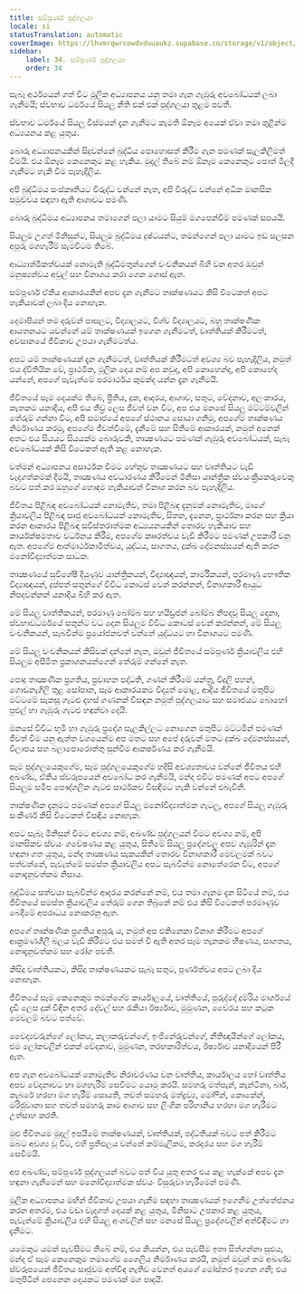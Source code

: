 ```yaml
---
title: සම්පූර්ණ පුද්ගලයා
locale: si
statusTranslation: automatic
coverImage: https://lhvmrqwrcowdvduuaukz.supabase.co/storage/v1/object/public/strapi-uploads/small_cover-educacion-fundamental.webp-2d51a7828a2b1309555be27f7e2a61a0.webp
sidebar:
    label: 34. සම්පූර්ණ පුද්ගලයා
    order: 34
---
```

සැබෑ අර්ථයෙන් ගත් විට මූලික අධ්‍යාපනය යනු තමා ගැන ගැඹුරු අවබෝධයක් ලබා ගැනීමයි; ස්වභාව ධර්මයේ සියලු නීති එක් එක් පුද්ගලයා තුළම පවතී.

ස්වභාව ධර්මයේ සියලු විස්මයන් දැන ගැනීමට කැමති ඕනෑම අයෙක් ඒවා තමා තුළින්ම අධ්‍යයනය කළ යුතුය.

බොරු අධ්‍යාපනයකින් සිදුවන්නේ බුද්ධිය පොහොසත් කිරීම ගැන පමණක් සැලකිලිමත් වීමයි. එය ඕනෑම කෙනෙකුට කළ හැකිය. මුදල් තිබේ නම් ඕනෑම කෙනෙකුට පොත් මිලදී ගැනීමට හැකි වීම පැහැදිලිය.

අපි බුද්ධිමය සංස්කෘතියට විරුද්ධ වන්නේ නැත, අපි විරුද්ධ වන්නේ අධික මානසික සමුච්චය සඳහා ඇති ආශාවට පමණි.

බොරු බුද්ධිමය අධ්‍යාපනය තමාගෙන් පලා යාමට සියුම් මගපෙන්වීම් පමණක් සපයයි.

සියලුම උගත් මිනිසුන්ට, සියලුම බුද්ධිමය දුෂ්ටයන්ට, තමන්ගෙන් පලා යාමට ඉඩ සලසන අපූරු මගහැරීම් සැමවිටම තිබේ.

ආධ්‍යාත්මිකත්වයක් නොමැති බුද්ධිමතුන්ගෙන් වංචනිකයන් බිහි වන අතර ඔවුන් මනුෂ්‍යත්වය අවුල් සහ විනාශය කරා ගෙන ගොස් ඇත.

සම්පූර්ණ ඒකීය ආකාරයකින් අපව දැන ගැනීමට තාක්ෂණයට කිසි විටෙකත් අපට හැකියාවක් ලබා දිය නොහැක.

දෙමාපියන් තම දරුවන් පාසලට, විද්‍යාලයට, විශ්ව විද්‍යාලයට, බහු තාක්ෂණික ආයතනයට යවන්නේ යම් තාක්ෂණයක් ඉගෙන ගැනීමටත්, වෘත්තියක් කිරීමටත්, අවසානයේ ජීවිකාව උපයා ගැනීමටත්ය.

අපට යම් තාක්ෂණයක් දැන ගැනීමටත්, වෘත්තියක් කිරීමටත් අවශ්‍ය බව පැහැදිලිය, නමුත් එය ද්විතියික වේ, ප්‍රාථමික, මූලික දෙය නම් අප කවුද, අපි කොහෙන්ද, අපි කොහේද යන්නේ, අපගේ පැවැත්මේ පරමාර්ථය කුමක්ද යන්න දැන ගැනීමයි.

ජීවිතයේ සෑම දෙයක්ම තිබේ, ප්‍රීතිය, දුක, ආදරය, ආශාව, සතුට, වේදනාව, අලංකාරය, කැතකම යනාදිය, අපි එය තීව්‍ර ලෙස ජීවත් වන විට, අප එය මනසේ සියලු මට්ටම්වලින් තේරුම් ගන්නා විට, අපි සමාජයේ අපගේ ස්ථානය සොයා ගනිමු, අපගේම තාක්ෂණය නිර්මාණය කරමු, අපගේම ජීවත්වීමේ, දැනීමේ සහ සිතීමේ ආකාරයක්, නමුත් අනෙක් අතට එය සියයට සියයක්ම බොරුවකි, තාක්‍ෂණයට පමණක් ගැඹුරු අවබෝධයක්, සැබෑ අවබෝධයක් කිසි විටෙකත් ඇති කළ නොහැක.

වත්මන් අධ්‍යාපනය අසාර්ථක වීමට හේතුව තාක්‍ෂණයට සහ වෘත්තියට වැඩි වැදගත්කමක් දීමයි, තාක්‍ෂණය අවධාරණය කිරීමෙන් මිනිසා යාන්ත්‍රික ස්වයංක්‍රීයකරුවෙකු බවට පත් කර ඔහුගේ හොඳම හැකියාවන් විනාශ කරන බව පැහැදිලිය.

ජීවිතය පිළිබඳ අවබෝධයක් නොමැතිව, තමා පිළිබඳ දැනුමක් නොමැතිව, මාගේ ක්‍රියාවලිය පිළිබඳ සෘජු අවබෝධයක් නොමැතිව, සිතන, දැනෙන, ප්‍රාර්ථනා කරන සහ ක්‍රියා කරන ආකාරය පිළිබඳ සවිස්තරාත්මක අධ්‍යයනයකින් තොරව හැකියාව සහ කාර්යක්ෂමතාව වර්ධනය කිරීම, අපගේම කෲරත්වය වැඩි කිරීමට පමණක් උපකාරී වනු ඇත. අපගේම ආත්මාර්ථකාමිත්වය, යුද්ධය, සාගතය, දුක්ඛ දෝමනස්සයන් ඇති කරන මනෝවිද්‍යාත්මක සාධක.

තාක්‍ෂණයේ සුවිශේෂී දියුණුව යාන්ත්‍රිකයන්, විද්‍යාඥයන්, කාර්මිකයන්, පරමාණු භෞතික විද්‍යාඥයන්, දුප්පත් සතුන්ගේ විවිධ කොටස් වෙන් කරන්නන්, විනාශකාරී ආයුධ නිපදවන්නන් යනාදිය බිහි කර ඇත.

මේ සියලු වෘත්තිකයන්, පරමාණු බෝම්බ සහ හයිඩ්‍රජන් බෝම්බ නිපදවූ සියලු දෙනා, ස්වභාවධර්මයේ සතුන්ට වධ දෙන සියලුම විවිධ කොටස් වෙන් කරන්නන්, මේ සියලු වංචනිකයන්, සැබවින්ම ප්‍රයෝජනවත් වන්නේ යුද්ධයට හා විනාශයට පමණි.

මේ සියලු වංචනිකයන් කිසිවක් දන්නේ නැත, ඔවුන් ජීවිතයේ සම්පූර්ණ ක්‍රියාවලිය එහි සියලුම අසීමිත ප්‍රකාශනයන්ගෙන් තේරුම් ගන්නේ නැත.

පොදු තාක්‍ෂණික ප්‍රගතිය, ප්‍රවාහන පද්ධති, ගණන් කිරීමේ යන්ත්‍ර, විදුලි පහන්, ගොඩනැගිලි තුළ සෝපාන, සෑම ආකාරයකම විද්‍යුත් මොළ, ආදිය ජීවිතයේ මතුපිට මට්ටමේ සැකසූ ගැටළු දහස් ගණනක් විසඳන නමුත් පුද්ගලයාට සහ සමාජයට බොහෝ පුළුල් හා ගැඹුරු ගැටළු හඳුන්වා දෙයි.

මනසේ විවිධ භූමි හා ගැඹුරු ප්‍රදේශ සැලකිල්ලට නොගෙන මතුපිට මට්ටමින් පමණක් ජීවත් වීම යනු ඇත්ත වශයෙන්ම අප මතට සහ අපේ දරුවන් මතට දුක්ඛ දෝමනස්සයන්, විලාපය සහ බලාපොරොත්තු සුන්වීම ආකර්ෂණය කර ගැනීමයි.

සෑම පුද්ගලයෙකුගේම, සෑම පුද්ගලයෙකුගේම හදිසි අවශ්‍යතාවය වන්නේ ජීවිතය එහි අඛණ්ඩ, ඒකීය ස්වරූපයෙන් අවබෝධ කර ගැනීමයි, මන්ද එවිට පමණක් අපට අපගේ සියලුම සමීප පෞද්ගලික ගැටළු සාර්ථකව විසඳීමට හැකි වන්නේ එබැවිනි.

තාක්ෂණික දැනුමට පමණක් අපගේ සියලු මනෝවිද්‍යාත්මක ගැටලු, අපගේ සියලු ගැඹුරු සංකීර්ණ කිසි විටෙකත් විසඳිය නොහැක.

අපට සැබෑ මිනිසුන් වීමට අවශ්‍ය නම්, අඛණ්ඩ පුද්ගලයන් වීමට අවශ්‍ය නම්, අපි මානසිකව ස්වයං ගවේෂණය කළ යුතුය, සිතීමේ සියලු ප්‍රදේශවල අපව ගැඹුරින් දැන හඳුනා ගත යුතුය, මන්ද තාක්‍ෂණය සැකයකින් තොරව විනාශකාරී මෙවලමක් බවට පත්වන්නේ, පැවැත්මේ සමස්ත ක්‍රියාවලිය අපට සැබවින්ම නොතේරෙන විට, අපගේ නොදැනුවත්කම නිසාය.

බුද්ධිමය සත්වයා සැබවින්ම ආදරය කරන්නේ නම්, එය තමා ගැනම දැන සිටියේ නම්, එය ජීවිතයේ සමස්ත ක්‍රියාවලිය තේරුම් ගෙන තිබුනේ නම් එය කිසි විටෙකත් පරමාණුව බෙදීමේ අපරාධය නොකරනු ඇත.

අපගේ තාක්ෂණික ප්‍රගතිය අපූරු ය, නමුත් අප එකිනෙකා විනාශ කිරීමට අපගේ ආක්‍රමණශීලී බලය වැඩි කිරීමට එය සමත් වී ඇති අතර සෑම තැනකම භීෂණය, සාගතය, නොදැනුවත්කම සහ රෝග පවතී.

කිසිදු වෘත්තියකට, කිසිදු තාක්ෂණයකට සැබෑ සතුට, පූර්ණත්වය අපට ලබා දිය නොහැක.

ජීවිතයේ සෑම කෙනෙකුම තමන්ගේම කාර්යාලයේ, වෘත්තියේ, පුරුද්දේ දුම්රිය මාර්ගයේ දැඩි ලෙස දුක් විඳින අතර දේවල් සහ රැකියා ඊර්ෂ්‍යාව, මුමුණන, වෛරය සහ කටුක මෙවලම් බවට පත්වේ.

වෛද්‍යවරුන්ගේ ලෝකය, කලාකරුවන්ගේ, ඉංජිනේරුවන්ගේ, නීතිඥයින්ගේ ලෝකය, එම ලෝකවලින් එකක් වේදනාව, මුමුණන, තරඟකාරිත්වය, ඊර්ෂ්‍යාව යනාදියෙන් පිරී ඇත.

අප ගැන අවබෝධයක් නොමැතිව නිරාවරණය වන වෘත්තිය, කාර්යාලය හෝ වෘත්තිය අපව වේදනාවට හා මගහැරීම් සෙවීමට යොමු කරයි. සමහරු මත්පැන්, කැන්ටිනා, බාර්, කැබරේ හරහා මග හැරීම් සොයති, තවත් සමහරු මත්ද්‍රව්‍ය, මෝෆින්, කොකේන්, මරිජුවානා සහ තවත් සමහරු කාම ආශාව සහ ලිංගික පරිහානිය හරහා මග හැරීමට උත්සාහ කරති.

මුළු ජීවිතයම මුදල් ඉපයීමේ තාක්ෂණයක්, වෘත්තියක්, පද්ධතියක් බවට පත් කිරීමට ඔබට අවශ්‍ය වූ විට, එහි ප්‍රතිඵලය වන්නේ කම්මැලිකම, කරදරය සහ මග හැරීම් සෙවීමයි.

අප අඛණ්ඩ, සම්පූර්ණ පුද්ගලයන් බවට පත් විය යුතු අතර එය කළ හැක්කේ අපව දැන හඳුනා ගැනීමෙන් සහ මනෝවිද්‍යාත්මක ස්වයං විසුරුවා හැරීමෙන් පමණි.

මූලික අධ්‍යාපනය මඟින් ජීවිකාව උපයා ගැනීම සඳහා තාක්‍ෂණයක් ඉගෙනීම උත්තේජනය කරන අතරම, එය වඩා වැදගත් දෙයක් කළ යුතුය, මිනිසාට උපකාර කළ යුතුය, පැවැත්මේ ක්‍රියාවලිය එහි සියලු අංශවලින් සහ මනසේ සියලු ප්‍රදේශවලින් අත්විඳීමට හා දැනීමට.

යමෙකුට යමක් පැවසීමට තිබේ නම්, එය කියන්න, එය පැවසීම ඉතා සිත්ගන්නා සුළුය, මන්ද ඒ සෑම කෙනෙකුම තමාගේම ශෛලිය නිර්මාණය කරයි, නමුත් ඔවුන් තම අඛණ්ඩ ස්වරූපයෙන් ජීවිතය සෘජුවම අත්විඳ නැතිව වෙනත් අයගේ මෝස්තර ඉගෙන ගනී; එය මතුපිටින් පෙනෙන දෙයකට පමණක් මග පාදයි.

